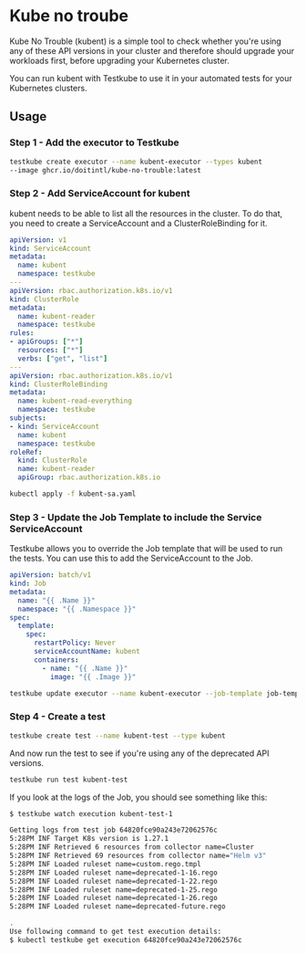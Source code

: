 # Kube no troube

Kube No Trouble (kubent) is a simple tool to check whether you're using any of these API versions in your cluster and therefore should upgrade your workloads first, before upgrading your Kubernetes cluster.

You can run kubent with Testkube to use it in your automated tests for your Kubernetes clusters.

## Usage

### Step 1 - Add the executor to Testkube

```sh
testkube create executor --name kubent-executor --types kubent
--image ghcr.io/doitintl/kube-no-trouble:latest
```

### Step 2 - Add ServiceAccount for kubent

kubent needs to be able to list all the resources in the cluster. To do that, you need to create a ServiceAccount and a ClusterRoleBinding for it.

```yaml title="kubent-sa.yaml"
apiVersion: v1
kind: ServiceAccount
metadata:
  name: kubent
  namespace: testkube
---
apiVersion: rbac.authorization.k8s.io/v1
kind: ClusterRole
metadata:
  name: kubent-reader
  namespace: testkube
rules:
- apiGroups: ["*"]
  resources: ["*"]
  verbs: ["get", "list"]
---
apiVersion: rbac.authorization.k8s.io/v1
kind: ClusterRoleBinding
metadata:
  name: kubent-read-everything
  namespace: testkube
subjects:
- kind: ServiceAccount
  name: kubent
  namespace: testkube
roleRef:
  kind: ClusterRole
  name: kubent-reader
  apiGroup: rbac.authorization.k8s.io
```

```sh
kubectl apply -f kubent-sa.yaml
```

### Step 3 - Update the Job Template to include the Service ServiceAccount

Testkube allows you to override the Job template that will be used to run the tests. You can use this to add the ServiceAccount to the Job.

```yaml title="job-template.yaml"
apiVersion: batch/v1
kind: Job
metadata: 
  name: "{{ .Name }}"
  namespace: "{{ .Namespace }}"
spec:
  template:
    spec:
      restartPolicy: Never
      serviceAccountName: kubent
      containers:
        - name: "{{ .Name }}"
          image: "{{ .Image }}"
```

```sh
testkube update executor --name kubent-executor --job-template job-template.yaml
```

### Step 4 - Create a test

```sh 
testkube create test --name kubent-test --type kubent
```

And now run the test to see if you're using any of the deprecated API versions.

```sh
testkube run test kubent-test
```

If you look at the logs of the Job, you should see something like this:

```sh
$ testkube watch execution kubent-test-1

Getting logs from test job 64820fce90a243e72062576c
5:28PM INF Target K8s version is 1.27.1
5:28PM INF Retrieved 6 resources from collector name=Cluster
5:28PM INF Retrieved 69 resources from collector name="Helm v3"
5:28PM INF Loaded ruleset name=custom.rego.tmpl
5:28PM INF Loaded ruleset name=deprecated-1-16.rego
5:28PM INF Loaded ruleset name=deprecated-1-22.rego
5:28PM INF Loaded ruleset name=deprecated-1-25.rego
5:28PM INF Loaded ruleset name=deprecated-1-26.rego
5:28PM INF Loaded ruleset name=deprecated-future.rego

.
Use following command to get test execution details:
$ kubectl testkube get execution 64820fce90a243e72062576c
```